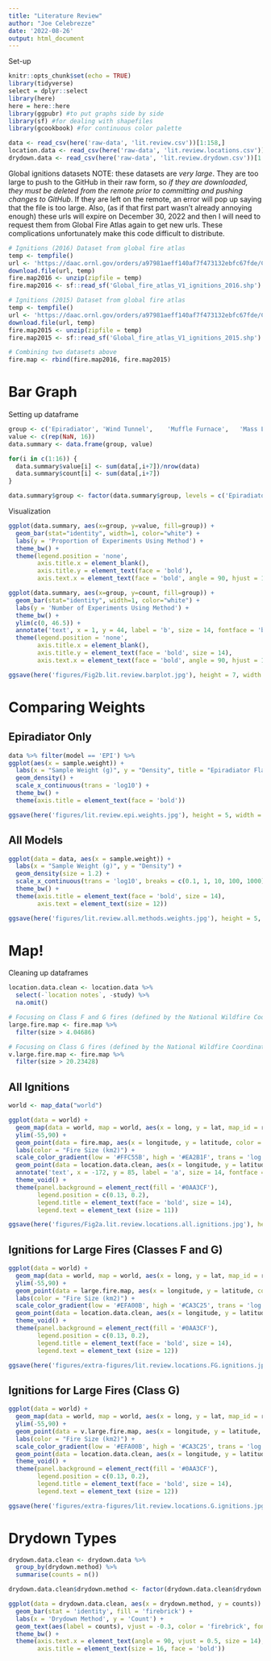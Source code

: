```yaml
---
title: "Literature Review"
author: "Joe Celebrezze"
date: '2022-08-26'
output: html_document
---
```


Set-up
```r
knitr::opts_chunk$set(echo = TRUE)
library(tidyverse)
select = dplyr::select
library(here)
here = here::here
library(ggpubr) #to put graphs side by side
library(sf) #for dealing with shapefiles
library(gcookbook) #for continuous color palette

data <- read_csv(here('raw-data', 'lit.review.csv'))[1:158,]
location.data <- read_csv(here('raw-data', 'lit.review.locations.csv'))[1:184,]
drydown.data <- read_csv(here('raw-data', 'lit.review.drydown.csv'))[1:157,] # remove last row since NA for drydown.method
```

Global ignitions datasets
NOTE: these datasets are *very large*. They are too large to push to the GitHub in their raw form, so *if they are downloaded, they must be deleted from the remote prior to committing and pushing changes to GitHub*. If they are left on the remote, an error will pop up saying that the file is too large. Also, (as if that first part wasn't already annoying enough) these urls will expire on December 30, 2022 and then I will need to request them from Global Fire Atlas again to get new urls. These complications unfortunately make this code difficult to distribute.
```r
# Ignitions (2016) Dataset from global fire atlas
temp <- tempfile()
url <- 'https://daac.ornl.gov/orders/a97981aeff140af7f473132ebfc67fde/CMS_Global_Fire_Atlas/data/Global_fire_atlas_V1_ignitions_2016.zip' # Note: this URL may expire after 30 days (in late December)
download.file(url, temp)
fire.map2016 <- unzip(zipfile = temp)
fire.map2016 <- sf::read_sf('Global_fire_atlas_V1_ignitions_2016.shp')

# Ignitions (2015) Dataset from global fire atlas
temp <- tempfile()
url <- 'https://daac.ornl.gov/orders/a97981aeff140af7f473132ebfc67fde/CMS_Global_Fire_Atlas/data/Global_fire_atlas_V1_ignitions_2015.zip' # Note: this URL may expire after 30 days (in late December)
download.file(url, temp)
fire.map2015 <- unzip(zipfile = temp)
fire.map2015 <- sf::read_sf('Global_fire_atlas_V1_ignitions_2015.shp')

# Combining two datasets above
fire.map <- rbind(fire.map2016, fire.map2015)
```

# Bar Graph
Setting up dataframe
```r
group <- c('Epiradiator', 'Wind Tunnel',	'Muffle Furnace',	'Mass Loss\n Calorimeter',	'Xylene Lattice',	'Fire Bench',	'Grill',	'Oxygen Bomb',	'Steel Ring',	'Tray',	'Flat-Flame Burner',	'FPA Calorimeter',	'Cone Calorimeter',	'Direct Flame',	'Other',	'Intermediate\n Scale Calorimeter')
value <- c(rep(NaN, 16))
data.summary <- data.frame(group, value)

for(i in c(1:16)) {
  data.summary$value[i] <- sum(data[,i+7])/nrow(data)
  data.summary$count[i] <- sum(data[,i+7])
}

data.summary$group <- factor(data.summary$group, levels = c('Epiradiator', 'Grill', 'Muffle Furnace', 'Cone Calorimeter', 'Mass Loss\n Calorimeter', 'Oxygen Bomb','Steel Ring', 'Wind Tunnel', 'Fire Bench', 'Xylene Lattice', 'Direct Flame', 'Tray', 'FPA Calorimeter', 'Flat-Flame Burner',	'Intermediate\n Scale Calorimeter', 'Other'))
```

Visualization
```r
ggplot(data.summary, aes(x=group, y=value, fill=group)) +
  geom_bar(stat="identity", width=1, color="white") +
  labs(y = 'Proportion of Experiments Using Method') +
  theme_bw() +
  theme(legend.position = 'none',
        axis.title.x = element_blank(),
        axis.title.y = element_text(face = 'bold'),
        axis.text.x = element_text(face = 'bold', angle = 90, hjust = 1,vjust = 0.4, size = 12))
```

```r
ggplot(data.summary, aes(x=group, y=count, fill=group)) +
  geom_bar(stat="identity", width=1, color="white") +
  labs(y = 'Number of Experiments Using Method') +
  theme_bw() +
  ylim(c(0, 46.5)) +
  annotate('text', x = 1, y = 44, label = 'b', size = 14, fontface = 'bold') +
  theme(legend.position = 'none',
        axis.title.x = element_blank(),
        axis.title.y = element_text(face = 'bold', size = 14),
        axis.text.x = element_text(face = 'bold', angle = 90, hjust = 1,vjust = 0.4, size = 20))

ggsave(here('figures/Fig2b.lit.review.barplot.jpg'), height = 7, width = 12.64)
```

# Comparing Weights
## Epiradiator Only
```r
data %>% filter(model == 'EPI') %>% 
ggplot(aes(x = sample.weight)) +
  labs(x = "Sample Weight (g)", y = "Density", title = "Epiradiator Flammability Tests") +
  geom_density() +
  scale_x_continuous(trans = 'log10') +
  theme_bw() +
  theme(axis.title = element_text(face = 'bold'))

ggsave(here('figures/lit.review.epi.weights.jpg'), height = 5, width = 7.5)
```

## All Models
```r
ggplot(data = data, aes(x = sample.weight)) +
  labs(x = "Sample Weight (g)", y = "Density") +
  geom_density(size = 1.2) +
  scale_x_continuous(trans = 'log10', breaks = c(0.1, 1, 10, 100, 1000), labels = c(0.1, 1, 10, 100, 1000)) +
  theme_bw() +
  theme(axis.title = element_text(face = 'bold', size = 14),
        axis.text = element_text(size = 12))

ggsave(here('figures/lit.review.all.methods.weights.jpg'), height = 5, width = 7.5)
```

# Map!
Cleaning up dataframes
```r
location.data.clean <- location.data %>% 
  select(-`location notes`, -study) %>% 
  na.omit()

# Focusing on Class F and G fires (defined by the National Wildfire Coordinating Group as fires 1000 acres or larger)
large.fire.map <- fire.map %>% 
  filter(size > 4.04686)

# Focusing on Class G fires (defined by the National Wildfire Coordinating Group as fires 5000 acres or larger)
v.large.fire.map <- fire.map %>% 
  filter(size > 20.23428)
```

## All Ignitions
```r
world <- map_data("world")

ggplot(data = world) +
  geom_map(data = world, map = world, aes(x = long, y = lat, map_id = region), fill = 'white') +
  ylim(-55,90) +
  geom_point(data = fire.map, aes(x = longitude, y = latitude, color = size), alpha = 0.025, size = 0.01) +
  labs(color = "Fire Size (km2)") +
  scale_color_gradient(low = '#FFC55B', high = '#EA2B1F', trans = 'log', breaks = c(1, 5, 25, 125, 625, 3000, 9000)) +
  geom_point(data = location.data.clean, aes(x = longitude, y = latitude), color = 'black', size = 1.25, alpha = 0.7) +
  annotate('text', x = -172, y = 85, label = 'a', size = 14, fontface = 'bold')+
  theme_void() +
  theme(panel.background = element_rect(fill = '#0AA3CF'),
        legend.position = c(0.13, 0.2),
        legend.title = element_text(face = 'bold', size = 14),
        legend.text = element_text (size = 11))

ggsave(here('figures/Fig2a.lit.review.locations.all.ignitions.jpg'), height = 7, width = 12.64)
```

## Ignitions for Large Fires (Classes F and G)
```r
ggplot(data = world) +
  geom_map(data = world, map = world, aes(x = long, y = lat, map_id = region), fill = 'white') +
  ylim(-55,90) +
  geom_point(data = large.fire.map, aes(x = longitude, y = latitude, color = size), alpha = 0.05, size = 0.05) +
  labs(color = "Fire Size (km2)") +
  scale_color_gradient(low = '#EFA00B', high = '#CA3C25', trans = 'log', breaks = c(5, 25, 125, 625, 3000, 9000)) +
  geom_point(data = location.data.clean, aes(x = longitude, y = latitude), color = 'black', size = 1.25, alpha = 0.7) +
  theme_void() +
  theme(panel.background = element_rect(fill = '#0AA3CF'),
        legend.position = c(0.13, 0.2),
        legend.title = element_text(face = 'bold', size = 14),
        legend.text = element_text (size = 12))

ggsave(here('figures/extra-figures/lit.review.locations.FG.ignitions.jpg'), height = 7, width = 12.64)
```

## Ignitions for Large Fires (Class G)
```r
ggplot(data = world) +
  geom_map(data = world, map = world, aes(x = long, y = lat, map_id = region), fill = 'white') +
  ylim(-55,90) +
  geom_point(data = v.large.fire.map, aes(x = longitude, y = latitude, color = size), alpha = 0.05, size = 0.05) +
  labs(color = "Fire Size (km2)") +
  scale_color_gradient(low = '#EFA00B', high = '#CA3C25', trans = 'log', breaks = c(25, 125, 625, 3000, 9000)) +
  geom_point(data = location.data.clean, aes(x = longitude, y = latitude), color = 'black', size = 1.25, alpha = 0.7) +
  theme_void() + 
  theme(panel.background = element_rect(fill = '#0AA3CF'),
        legend.position = c(0.13, 0.2),
        legend.title = element_text(face = 'bold', size = 14),
        legend.text = element_text (size = 12))

ggsave(here('figures/extra-figures/lit.review.locations.G.ignitions.jpg'), height = 7, width = 12.64)
```

# Drydown Types
```r
drydown.data.clean <- drydown.data %>% 
  group_by(drydown.method) %>% 
  summarise(counts = n())

drydown.data.clean$drydown.method <- factor(drydown.data.clean$drydown.method, levels = c('no', 'oven', 'air', 'fresh.oven', 'lab.drydown', 'dead.live', 'field.drought', 'fresh.air.oven', 'air.oven', 'fresh.air', 'potted.plants', 'other'))

ggplot(data = drydown.data.clean, aes(x = drydown.method, y = counts)) +
  geom_bar(stat = 'identity', fill = 'firebrick') +
  labs(x = 'Drydown Method', y = 'Count') +
  geom_text(aes(label = counts), vjust = -0.3, color = 'firebrick', fontface = 'bold') + 
  theme_bw() +
  theme(axis.text.x = element_text(angle = 90, vjust = 0.5, size = 14),
        axis.title = element_text(size = 16, face = 'bold'))
```



